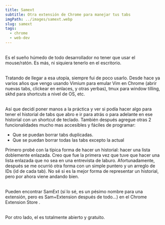 ```yaml
---
title: Samext
subtitle: Otra extensión de Chrome para manejar tus tabs
imgPath: ../images/samext.webp
slug: samext
tags:
  - chrome
  - web-dev
---
```

\
Es el sueño húmedo de todo desarrollador no tener que usar el mouse/ratón. Es más, ni siquiera tenerlo en el escritorio.

\
Tratando de llegar a esa utopía, siempre fui de poco usarlo. Desde hace ya varios años que vengo usando Vimium para emular Vim en Chrome (abrir nuevas tabs, clickear en enlaces, y otras yerbas), tmux para window tilling, skhd para shortcuts a nivel de OS, etc.

\
Así que decidí poner manos a la práctica y ver si podía hacer algo para tener el historial de tabs que abro e ir para atrás o para adelante en ese historial con un shortcut de teclado. También después agregue otras 2 funcionalidades mucho mas accesibles y fáciles de programar:
- Que se puedan borrar tabs duplicadas.
- Que se puedan borrar todas las tabs excepto la actual

Primero probé con la típica forma de hacer un historial: hacer una lista doblemente enlazada. Creo que fue la primera vez que tuve que hacer una lista enlazada que no sea en una entrevista de laburo. Afortunadamente, después se me ocurrió otra forma con un simple puntero y un arreglo de IDs (id de cada tab). No sé si es la mejor forma de representar un historial, pero por ahora viene andando bien.

\
Pueden encontrar SamExt (sí lo sé, es un pésimo nombre para una extensión, pero es Sam+Extension después de todo...) en el Chrome Extension Store <Anchor href="https://chromewebstore.google.com/detail/samext/folkogmaemenfaebhgdnpkminckfppdd?hl=es" text="acá" />.

\
Por otro lado, el <Anchor text="código" href="https://github.com/tanoargie/samext" /> es totalmente abierto y gratuito.
